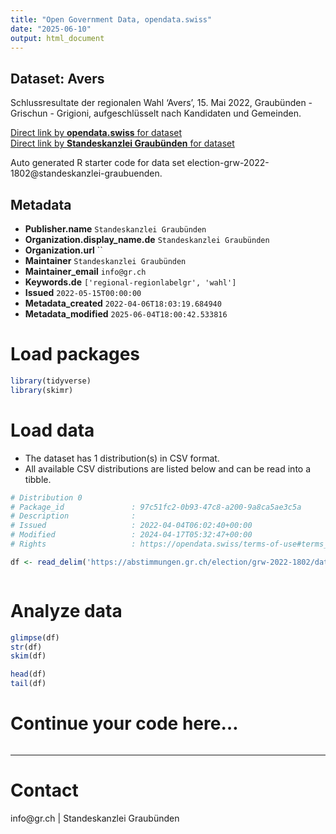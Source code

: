 ```yaml
---
title: "Open Government Data, opendata.swiss"
date: "2025-06-10"
output: html_document
---
```


## Dataset: Avers

Schlussresultate der regionalen Wahl 'Avers', 15. Mai 2022, Graubünden - Grischun - Grigioni, aufgeschlüsselt nach Kandidaten und Gemeinden.

[Direct link by **opendata.swiss** for dataset](https://opendata.swiss/de/dataset/avers)<br>
[Direct link by **Standeskanzlei Graubünden** for dataset](https://abstimmungen.gr.ch/election/grw-2022-1802/data)

Auto generated R starter code for data set election-grw-2022-1802@standeskanzlei-graubuenden.

## Metadata

- **Publisher.name** `Standeskanzlei Graubünden`
- **Organization.display_name.de** `Standeskanzlei Graubünden`
- **Organization.url** ``
- **Maintainer** `Standeskanzlei Graubünden`
- **Maintainer_email** `info@gr.ch`
- **Keywords.de** `['regional-regionlabelgr', 'wahl']`
- **Issued** `2022-05-15T00:00:00`
- **Metadata_created** `2022-04-06T18:03:19.684940`
- **Metadata_modified** `2025-06-04T18:00:42.533816`


# Load packages

```r

library(tidyverse)
library(skimr)

```

# Load data

-   The dataset has 1 distribution(s) in CSV format.
-   All available CSV distributions are listed below and can be read into a tibble.

```r

# Distribution 0
# Package_id               : 97c51fc2-0b93-47c8-a200-9a8ca5ae3c5a
# Description              : 
# Issued                   : 2022-04-04T06:02:40+00:00
# Modified                 : 2024-04-17T05:32:47+00:00
# Rights                   : https://opendata.swiss/terms-of-use#terms_by

df <- read_delim('https://abstimmungen.gr.ch/election/grw-2022-1802/data-csv')



```

# Analyze data

```r

glimpse(df)
str(df)
skim(df)

head(df)
tail(df)

```

# Continue your code here...

```r

```

------------------------------------------------------------------------

# Contact

info@gr.ch | Standeskanzlei Graubünden
